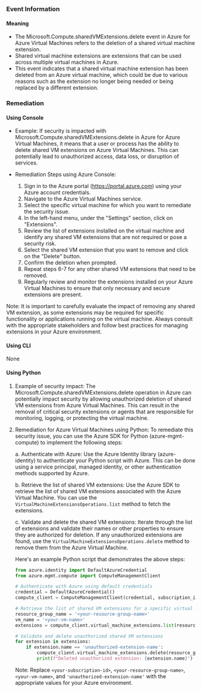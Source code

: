 
### Event Information

#### Meaning

- The Microsoft.Compute.sharedVMExtensions.delete event in Azure for Azure Virtual Machines refers to the deletion of a shared virtual machine extension.
- Shared virtual machine extensions are extensions that can be used across multiple virtual machines in Azure.
- This event indicates that a shared virtual machine extension has been deleted from an Azure virtual machine, which could be due to various reasons such as the extension no longer being needed or being replaced by a different extension.

### Remediation

#### Using Console

- Example: If security is impacted with Microsoft.Compute.sharedVMExtensions.delete in Azure for Azure Virtual Machines, it means that a user or process has the ability to delete shared VM extensions on Azure Virtual Machines. This can potentially lead to unauthorized access, data loss, or disruption of services.

- Remediation Steps using Azure Console:
  1. Sign in to the Azure portal (https://portal.azure.com) using your Azure account credentials.
  2. Navigate to the Azure Virtual Machines service.
  3. Select the specific virtual machine for which you want to remediate the security issue.
  4. In the left-hand menu, under the "Settings" section, click on "Extensions".
  5. Review the list of extensions installed on the virtual machine and identify any shared VM extensions that are not required or pose a security risk.
  6. Select the shared VM extension that you want to remove and click on the "Delete" button.
  7. Confirm the deletion when prompted.
  8. Repeat steps 6-7 for any other shared VM extensions that need to be removed.
  9. Regularly review and monitor the extensions installed on your Azure Virtual Machines to ensure that only necessary and secure extensions are present.

Note: It is important to carefully evaluate the impact of removing any shared VM extension, as some extensions may be required for specific functionality or applications running on the virtual machine. Always consult with the appropriate stakeholders and follow best practices for managing extensions in your Azure environment.

#### Using CLI

None

#### Using Python

1. Example of security impact: The Microsoft.Compute.sharedVMExtensions.delete operation in Azure can potentially impact security by allowing unauthorized deletion of shared VM extensions from Azure Virtual Machines. This can result in the removal of critical security extensions or agents that are responsible for monitoring, logging, or protecting the virtual machine.

2. Remediation for Azure Virtual Machines using Python: To remediate this security issue, you can use the Azure SDK for Python (azure-mgmt-compute) to implement the following steps:

   a. Authenticate with Azure: Use the Azure Identity library (azure-identity) to authenticate your Python script with Azure. This can be done using a service principal, managed identity, or other authentication methods supported by Azure.

   b. Retrieve the list of shared VM extensions: Use the Azure SDK to retrieve the list of shared VM extensions associated with the Azure Virtual Machine. You can use the `VirtualMachineExtensionsOperations.list` method to fetch the extensions.

   c. Validate and delete the shared VM extensions: Iterate through the list of extensions and validate their names or other properties to ensure they are authorized for deletion. If any unauthorized extensions are found, use the `VirtualMachineExtensionsOperations.delete` method to remove them from the Azure Virtual Machine.

   Here's an example Python script that demonstrates the above steps:

   ```python
   from azure.identity import DefaultAzureCredential
   from azure.mgmt.compute import ComputeManagementClient

   # Authenticate with Azure using default credentials
   credential = DefaultAzureCredential()
   compute_client = ComputeManagementClient(credential, subscription_id='<your-subscription-id>')

   # Retrieve the list of shared VM extensions for a specific virtual machine
   resource_group_name = '<your-resource-group-name>'
   vm_name = '<your-vm-name>'
   extensions = compute_client.virtual_machine_extensions.list(resource_group_name, vm_name)

   # Validate and delete unauthorized shared VM extensions
   for extension in extensions:
       if extension.name == 'unauthorized-extension-name':
           compute_client.virtual_machine_extensions.delete(resource_group_name, vm_name, extension.name)
           print(f"Deleted unauthorized extension: {extension.name}")
   ```

   Note: Replace `<your-subscription-id>`, `<your-resource-group-name>`, `<your-vm-name>`, and `'unauthorized-extension-name'` with the appropriate values for your Azure environment.

